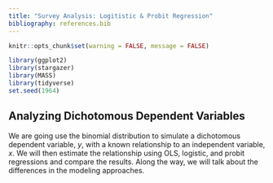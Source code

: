 ```yaml
---
title: "Survey Analysis: Logitistic & Probit Regression"
bibliography: references.bib
---
```


```r
knitr::opts_chunk$set(warning = FALSE, message = FALSE)

library(ggplot2)
library(stargazer)
library(MASS)
library(tidyverse)
set.seed(1964)

```
## Analyzing Dichotomous Dependent Variables
We are going use the binomial distribution to simulate a dichotomous dependent variable, _y_, with a known relationship to an independent variable, _x_. We will then estimate the relationship using OLS, logistic, and probit regressions and compare the results. Along the way, we will talk about the differences in the modeling approaches.
